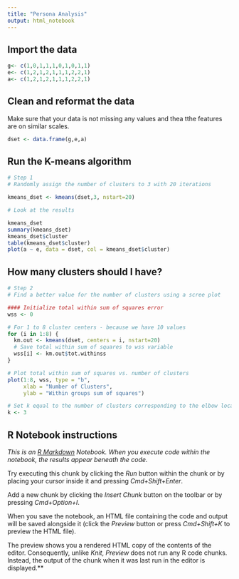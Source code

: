```yaml
---
title: "Persona Analysis"
output: html_notebook
---
```


## Import the data
```r
g<- c(1,0,1,1,1,0,1,0,1,1)
e<- c(1,2,1,2,1,1,1,2,2,1)
a<- c(1,2,1,2,1,1,1,2,2,1)
```


## Clean and reformat the data
Make sure that your data is not missing any values and thea tthe features are on similar scales.
```r
dset <- data.frame(g,e,a)
```

## Run the K-means algorithm
```r
# Step 1
# Randomly assign the number of clusters to 3 with 20 iterations

kmeans_dset <- kmeans(dset,3, nstart=20)

# Look at the results

kmeans_dset
summary(kmeans_dset)
kmeans_dset$cluster
table(kmeans_dset$cluster)
plot(a ~ e, data = dset, col = kmeans_dset$cluster)
```
## How many clusters should I have?
```r
# Step 2
# Find a better value for the number of clusters using a scree plot

#### Initialize total within sum of squares error
wss <- 0

# For 1 to 8 cluster centers - because we have 10 values
for (i in 1:8) {
  km.out <- kmeans(dset, centers = i, nstart=20)
  # Save total within sum of squares to wss variable
  wss[i] <- km.out$tot.withinss
}

# Plot total within sum of squares vs. number of clusters
plot(1:8, wss, type = "b", 
     xlab = "Number of Clusters", 
     ylab = "Within groups sum of squares")

# Set k equal to the number of clusters corresponding to the elbow location
k <- 3

```





## R Notebook instructions

*This is an [R Markdown](http://rmarkdown.rstudio.com) Notebook. When you execute code within the notebook, the results appear beneath the code.  *

Try executing this chunk by clicking the *Run* button within the chunk or by placing your cursor inside it and pressing *Cmd+Shift+Enter*. 


Add a new chunk by clicking the *Insert Chunk* button on the toolbar or by pressing *Cmd+Option+I*.

When you save the notebook, an HTML file containing the code and output will be saved alongside it (click the *Preview* button or press *Cmd+Shift+K* to preview the HTML file). 

The preview shows you a rendered HTML copy of the contents of the editor. Consequently, unlike *Knit*, *Preview* does not run any R code chunks. Instead, the output of the chunk when it was last run in the editor is displayed.**

